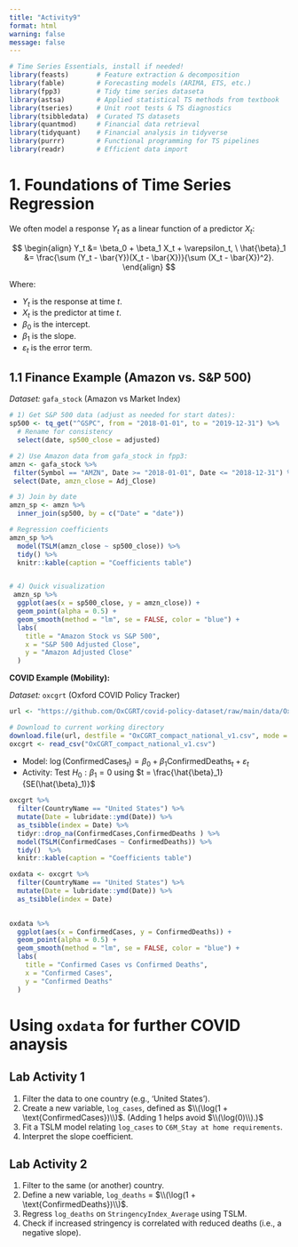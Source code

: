 ```yaml
---
title: "Activity9"
format: html
warning: false
message: false
---
```


```r
# Time Series Essentials, install if needed!
library(feasts)       # Feature extraction & decomposition
library(fable)        # Forecasting models (ARIMA, ETS, etc.)
library(fpp3)         # Tidy time series dataseta
library(astsa)        # Applied statistical TS methods from textbook
library(tseries)      # Unit root tests & TS diagnostics
library(tsibbledata)  # Curated TS datasets
library(quantmod)     # Financial data retrieval
library(tidyquant)    # Financial analysis in tidyverse
library(purrr)        # Functional programming for TS pipelines
library(readr)        # Efficient data import
```



# 1. Foundations of Time Series Regression

We often model a response $Y_t$ as a linear function of a predictor $X_t$:

$$
\begin{align}
Y_t &= \beta_0 + \beta_1 X_t + \varepsilon_t, \
\hat{\beta}_1 &= \frac{\sum (Y_t - \bar{Y})(X_t - \bar{X})}{\sum (X_t - \bar{X})^2}.
\end{align}
$$

Where:

- $Y_t$ is the response at time $t$.
- $X_t$ is the predictor at time $t$.
- $\beta_0$ is the intercept.
- $\beta_1$ is the slope.
- $\varepsilon_t$ is the error term.

## 1.1 Finance Example (Amazon vs. S&P 500)

*Dataset:* `gafa_stock` (Amazon vs Market Index)  

```r
# 1) Get S&P 500 data (adjust as needed for start dates):
sp500 <- tq_get("^GSPC", from = "2018-01-01", to = "2019-12-31") %>%
  # Rename for consistency
  select(date, sp500_close = adjusted)

# 2) Use Amazon data from gafa_stock in fpp3:
amzn <- gafa_stock %>%
 filter(Symbol == "AMZN", Date >= "2018-01-01", Date <= "2018-12-31") %>%
 select(Date, amzn_close = Adj_Close)

# 3) Join by date
amzn_sp <- amzn %>%
  inner_join(sp500, by = c("Date" = "date")) 

# Regression coefficients
amzn_sp %>% 
  model(TSLM(amzn_close ~ sp500_close)) %>% 
  tidy() %>% 
  knitr::kable(caption = "Coefficients table")


# 4) Quick visualization
 amzn_sp %>%
  ggplot(aes(x = sp500_close, y = amzn_close)) +
  geom_point(alpha = 0.5) +
  geom_smooth(method = "lm", se = FALSE, color = "blue") +
  labs(
    title = "Amazon Stock vs S&P 500",
    x = "S&P 500 Adjusted Close",
    y = "Amazon Adjusted Close"
  )

```

**COVID Example (Mobility):**  

*Dataset:* `oxcgrt` (Oxford COVID Policy Tracker)  

```r
url <- "https://github.com/OxCGRT/covid-policy-dataset/raw/main/data/OxCGRT_compact_national_v1.csv"

# Download to current working directory
download.file(url, destfile = "OxCGRT_compact_national_v1.csv", mode = "wb")
oxcgrt <- read_csv("OxCGRT_compact_national_v1.csv")
```


- Model: $\log(\text{ConfirmedCases}_t) = \beta_0 + \beta_1\text{ConfirmedDeaths}_t + \varepsilon_t$  
- Activity: Test $H_0: \beta_1=0$ using $t = \frac{\hat{\beta}_1}{SE(\hat{\beta}_1)}$  

```r
oxcgrt %>% 
  filter(CountryName == "United States") %>% 
  mutate(Date = lubridate::ymd(Date)) %>% 
  as_tsibble(index = Date) %>% 
  tidyr::drop_na(ConfirmedCases,ConfirmedDeaths ) %>% 
  model(TSLM(ConfirmedCases ~ ConfirmedDeaths)) %>% 
  tidy()  %>% 
  knitr::kable(caption = "Coefficients table")
```


```r
oxdata <- oxcgrt %>% 
  filter(CountryName == "United States") %>% 
  mutate(Date = lubridate::ymd(Date)) %>% 
  as_tsibble(index = Date) 
  

oxdata %>% 
  ggplot(aes(x = ConfirmedCases, y = ConfirmedDeaths)) +
  geom_point(alpha = 0.5) +
  geom_smooth(method = "lm", se = FALSE, color = "blue") +
  labs(
    title = "Confirmed Cases vs Confirmed Deaths",
    x = "Confirmed Cases",
    y = "Confirmed Deaths"
  )
```


#  Using `oxdata` for further COVID anaysis

## Lab Activity 1

1. Filter the data to one country (e.g., 'United States').
2. Create a new variable, `log_cases`, defined as $\\(\log(1 + \text{ConfirmedCases})\\)$. 
   (Adding 1 helps avoid $\\(\log(0)\\).)$
3. Fit a TSLM model relating `log_cases` to `C6M_Stay at home requirements`.
4. Interpret the slope coefficient.

<!--

### Solution

```r
# Filter & transform
exercise1_data <- oxcgrt %>%
  filter(CountryName == 'United States') %>%
  mutate(
    Date = ymd(Date),
    log_cases = log(1 + ConfirmedCases)
  ) %>%
  as_tsibble(index = Date) %>%
  drop_na(log_cases, `C6M_Stay at home requirements`)

# Fit TSLM
ex1_model <- exercise1_data %>%
  model(tslm_ex1 = TSLM(log_cases ~ `C6M_Stay at home requirements`))

# Summaries
ex1_model %>% tidy(tslm_ex1) %>% knitr::kable()
ex1_model %>% glance(tslm_ex1) %>% knitr::kable()
```

-->


## Lab Activity 2

1. Filter to the same (or another) country.
2. Define a new variable, `log_deaths` = $\\(\log(1 + \text{ConfirmedDeaths})\\)$.
3. Regress `log_deaths` on `StringencyIndex_Average` using TSLM.
4. Check if increased stringency is correlated with reduced deaths (i.e., a negative slope).

<!--

### Solution

```r
# Filter & transform
exercise2_data <- oxcgrt %>%
  filter(CountryName == 'United States') %>%
  mutate(
    Date = ymd(Date),
    log_deaths = log(1 + ConfirmedDeaths)
  ) %>%
  as_tsibble(index = Date) %>%
  drop_na(log_deaths, StringencyIndex_Average)

# Fit TSLM
ex2_model <- exercise2_data %>%
  model(tslm_ex2 = TSLM(log_deaths ~ StringencyIndex_Average))

# Summaries
ex2_model %>% tidy(tslm_ex2)  %>% knitr::kable()
ex2_model %>% glance(tslm_ex2)  %>% knitr::kable()
```


-->

